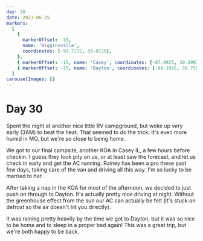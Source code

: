 ```yaml
---
day: 30
date: 2023-06-25
markers:
  [
    {
      markerOffset: -15,
      name: 'Higginsville',
      coordinates: [-93.7172, 39.0725],
    },
    { markerOffset: -15, name: 'Casey', coordinates: [-87.9925, 39.2992] },
    { markerOffset: -15, name: 'Dayton', coordinates: [-84.1916, 39.7589] },
  ]
carouselImages: []
---
```


# Day 30

Spent the night at another nice little RV campground, but woke up _very_ early (3AM) to beat the heat. That seemed to do the trick. It's even more humid in MO, but we're so close to being home.

We got to our final campsite, another KOA in Casey IL, a few hours before checkin. I guess they took pity on us, or at least saw the forecast, and let us check in early and get the AC running. Rainey has been a pro these past few days, taking care of the van and driving all this way. I'm so lucky to be married to her.

After taking a nap in the KOA for most of the afternoon, we decided to just push on through to Dayton. It's actually pretty nice driving at night. Without the greenhouse effect from the sun our AC can actually be felt (it's stuck on defrost so the air doesn't hit you directly).

It was raining pretty heavily by the time we got to Dayton, but it was so nice to be home and to sleep in a proper bed again! This was a great trip, but we're both happy to be back.

